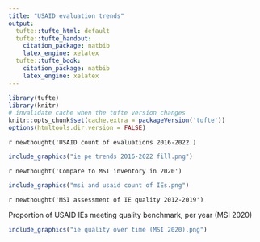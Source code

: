 ```yaml
---
title: "USAID evaluation trends"
output:
  tufte::tufte_html: default
  tufte::tufte_handout:
    citation_package: natbib
    latex_engine: xelatex
  tufte::tufte_book:
    citation_package: natbib
    latex_engine: xelatex
---
```


```r
library(tufte)
library(knitr)
# invalidate cache when the tufte version changes
knitr::opts_chunk$set(cache.extra = packageVersion('tufte'))
options(htmltools.dir.version = FALSE)
```

`r newthought('USAID count of evaluations 2016-2022')`

```r
include_graphics("ie pe trends 2016-2022 fill.png")
```

`r newthought('Compare to MSI inventory in 2020')`

```r
include_graphics("msi and usaid count of IEs.png")
```

`r newthought('MSI assessment of IE quality 2012-2019')`

Proportion of USAID IEs meeting quality benchmark, per year (MSI 2020)

```r
include_graphics("ie quality over time (MSI 2020).png")
```



